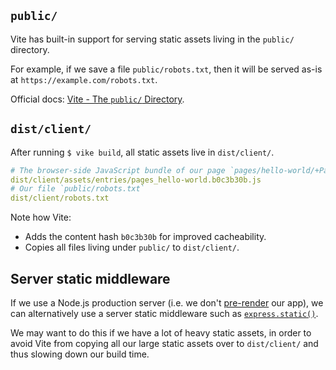## `public/`

Vite has built-in support for serving static assets living in the `public/` directory.

For example, if we save a file `public/robots.txt`, then it will be served as-is at `https://example.com/robots.txt`.

Official docs: [Vite - The `public/` Directory](https://vitejs.dev/guide/assets.html#the-public-directory).

## `dist/client/`

After running `$ vike build`, all static assets live in `dist/client/`.

```yaml
# The browser-side JavaScript bundle of our page `pages/hello-world/+Page.js`
dist/client/assets/entries/pages_hello-world.b0c3b30b.js
# Our file `public/robots.txt`
dist/client/robots.txt
```

Note how Vite:
 - Adds the content hash `b0c3b30b` for improved cacheability.
 - Copies all files living under `public/` to `dist/client/`.

## Server static middleware

If we use a Node.js production server (i.e. we don't [pre-render](/pre-rendering) our app),
we can alternatively use a server static middleware such as [`express.static()`](https://expressjs.com/en/starter/static-files.html).

We may want to do this if we have a lot of heavy static assets,
in order to avoid Vite from copying all our large static assets over to `dist/client/` and thus slowing down our build time.
